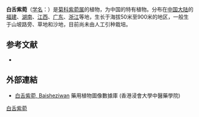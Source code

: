 {{Speciesbox
| name = 白舌紫菀
| status = 
| status_system = 
| image =
| genus = Aster
| species = baccharoides
| authority = (Benth.) Steetz
}}

'''白舌紫菀'''（[[学名|学名]]：{{lang|la|''Aster baccharoides''}}）是[[菊科|菊科]][[紫菀属|紫菀属]]的植物，为中国的特有植物。分布在[[中国大陆|中国大陆]]的[[福建|福建]]、[[湖南|湖南]]、[[江西|江西]]、[[广东|广东]]、[[浙江|浙江]]等地，生长于海拔50米至900米的地区，一般生于山坡路旁、草地和沙地，目前尚未由人工引种栽培。

== 参考文献 ==
<div class="references-small">
* {{cite web| url =http://www.bioinfo.cn/db05/KmzwSpecies.php?action=view&id=3723| title =白舌紫菀| work =《中国高等植物数据库全库》| publisher =中国科学院微生物研究所| author =昆明植物研究所| accessdate =2009-02-25| deadurl =yes| archiveurl =https://web.archive.org/web/20160305094041/http://www.bioinfo.cn/db05/KmzwSpecies.php?action=view&id=3723| archivedate =2016-03-05}}
</div>

==外部連結==
*[http://libproject.hkbu.edu.hk/was40/detail?lang=ch&channelid=1288&searchword=herb_id=D01330 白舌紫菀, Baisheziwan] {{Wayback|url=http://libproject.hkbu.edu.hk/was40/detail?lang=ch&channelid=1288&searchword=herb_id=D01330 |date=20190924010746 }} 藥用植物圖像數據庫 (香港浸會大學中醫藥學院) {{zh-hant}}{{en}}
{{Taxonbar|from=Q15230729}}

[[Category:紫菀属|白舌紫菀]]


{{植物小作品}}